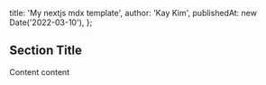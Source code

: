 
  title: 'My nextjs mdx template',
  author: 'Kay Kim',
  publishedAt: new Date('2022-03-10'),
};

## Section Title

Content content

<TestButton title="hello world!" />

